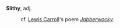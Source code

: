 '''Slithy''', adj.  
: cf. [[w:Lewis Carroll|Lewis Carroll]]'s poem ''[[w:Jabberwocky|Jabberwocky]]''.